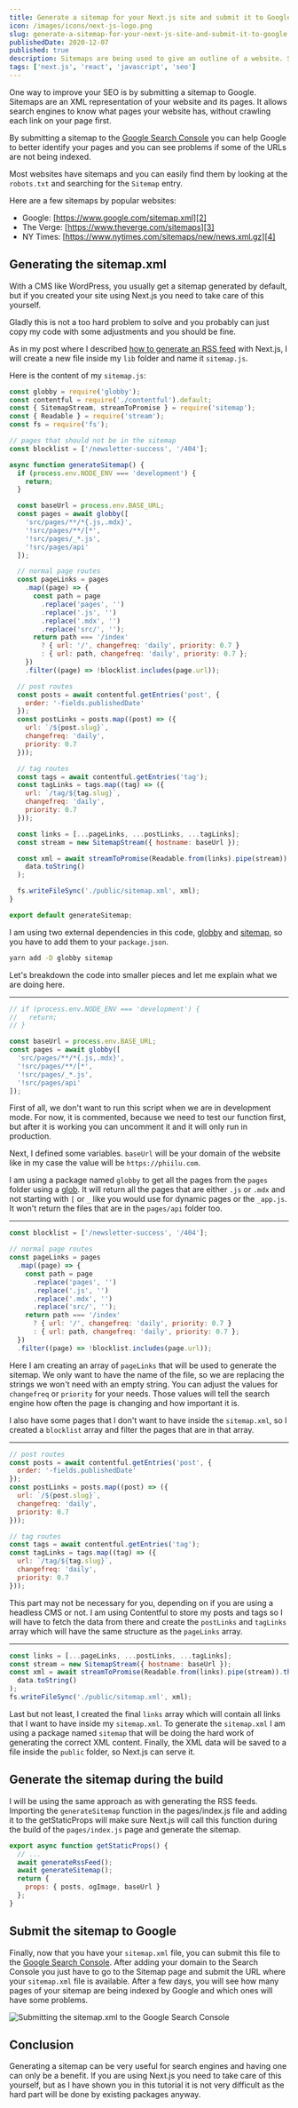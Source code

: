 ```yaml
---
title: Generate a sitemap for your Next.js site and submit it to Google
icon: /images/icons/next-js-logo.png
slug: generate-a-sitemap-for-your-next-js-site-and-submit-it-to-google
publishedDate: 2020-12-07
published: true
description: Sitemaps are being used to give an outline of a website. Search engines will use the information to better crawl your website. In this post, I will show you how to generate a sitemap in Next.js.
tags: ['next.js', 'react', 'javascript', 'seo']
---
```


One way to improve your SEO is by submitting a sitemap to Google. Sitemaps are an XML representation of your website and its pages. It allows search engines to know what pages your website has, without crawling each link on your page first.

By submitting a sitemap to the [Google Search Console][1] you can help Google to better identify your pages and you can see problems if some of the URLs are not being indexed.

Most websites have sitemaps and you can easily find them by looking at the `robots.txt` and searching for the `Sitemap` entry.

Here are a few sitemaps by popular websites:

- Google: [https://www.google.com/sitemap.xml][2]
- The Verge: [https://www.theverge.com/sitemaps][3]
- NY Times: [https://www.nytimes.com/sitemaps/new/news.xml.gz][4]

## Generating the sitemap.xml

With a CMS like WordPress, you usually get a sitemap generated by default, but if you created your site using Next.js you need to take care of this yourself.

Gladly this is not a too hard problem to solve and you probably can just copy my code with some adjustments and you should be fine.

As in my post where I described [how to generate an RSS feed][5] with Next.js, I will create a new file inside my `lib` folder and name it `sitemap.js`.

Here is the content of my `sitemap.js`:

```javascript
const globby = require('globby');
const contentful = require('./contentful').default;
const { SitemapStream, streamToPromise } = require('sitemap');
const { Readable } = require('stream');
const fs = require('fs');

// pages that should not be in the sitemap
const blocklist = ['/newsletter-success', '/404'];

async function generateSitemap() {
  if (process.env.NODE_ENV === 'development') {
    return;
  }

  const baseUrl = process.env.BASE_URL;
  const pages = await globby([
    'src/pages/**/*{.js,.mdx}',
    '!src/pages/**/[*',
    '!src/pages/_*.js',
    '!src/pages/api'
  ]);

  // normal page routes
  const pageLinks = pages
    .map((page) => {
      const path = page
        .replace('pages', '')
        .replace('.js', '')
        .replace('.mdx', '')
        .replace('src/', '');
      return path === '/index'
        ? { url: '/', changefreq: 'daily', priority: 0.7 }
        : { url: path, changefreq: 'daily', priority: 0.7 };
    })
    .filter((page) => !blocklist.includes(page.url));

  // post routes
  const posts = await contentful.getEntries('post', {
    order: '-fields.publishedDate'
  });
  const postLinks = posts.map((post) => ({
    url: `/${post.slug}`,
    changefreq: 'daily',
    priority: 0.7
  }));

  // tag routes
  const tags = await contentful.getEntries('tag');
  const tagLinks = tags.map((tag) => ({
    url: `/tag/${tag.slug}`,
    changefreq: 'daily',
    priority: 0.7
  }));

  const links = [...pageLinks, ...postLinks, ...tagLinks];
  const stream = new SitemapStream({ hostname: baseUrl });

  const xml = await streamToPromise(Readable.from(links).pipe(stream)).then((data) =>
    data.toString()
  );

  fs.writeFileSync('./public/sitemap.xml', xml);
}

export default generateSitemap;
```

I am using two external dependencies in this code, [globby][6] and [sitemap][7], so you have to add them to your `package.json`.

```bash
yarn add -D globby sitemap
```

Let's breakdown the code into smaller pieces and let me explain what we are doing here.

---

```javascript
// if (process.env.NODE_ENV === 'development') {
//   return;
// }

const baseUrl = process.env.BASE_URL;
const pages = await globby([
  'src/pages/**/*{.js,.mdx}',
  '!src/pages/**/[*',
  '!src/pages/_*.js',
  '!src/pages/api'
]);
```

First of all, we don't want to run this script when we are in development mode. For now, it is commented, because we need to test our function first, but after it is working you can uncomment it and it will only run in production.

Next, I defined some variables. `baseUrl` will be your domain of the website like in my case the value will be `https://phiilu.com`.

I am using a package named `globby` to get all the pages from the `pages` folder using a [glob][8]. It will return all the pages that are either `.js` or `.mdx` and not starting with `[` or `_` like you would use for dynamic pages or the `_app.js`. It won't return the files that are in the `pages/api` folder too.

---

```javascript
const blocklist = ['/newsletter-success', '/404'];

// normal page routes
const pageLinks = pages
  .map((page) => {
    const path = page
      .replace('pages', '')
      .replace('.js', '')
      .replace('.mdx', '')
      .replace('src/', '');
    return path === '/index'
      ? { url: '/', changefreq: 'daily', priority: 0.7 }
      : { url: path, changefreq: 'daily', priority: 0.7 };
  })
  .filter((page) => !blocklist.includes(page.url));
```

Here I am creating an array of `pageLinks` that will be used to generate the sitemap. We only want to have the name of the file, so we are replacing the strings we won't need with an empty string. You can adjust the values for `changefreq` or `priority` for your needs. Those values will tell the search engine how often the page is changing and how important it is.

I also have some pages that I don't want to have inside the `sitemap.xml`, so I created a `blocklist` array and filter the pages that are in that array.

---

```javascript
// post routes
const posts = await contentful.getEntries('post', {
  order: '-fields.publishedDate'
});
const postLinks = posts.map((post) => ({
  url: `/${post.slug}`,
  changefreq: 'daily',
  priority: 0.7
}));

// tag routes
const tags = await contentful.getEntries('tag');
const tagLinks = tags.map((tag) => ({
  url: `/tag/${tag.slug}`,
  changefreq: 'daily',
  priority: 0.7
}));
```

This part may not be necessary for you, depending on if you are using a headless CMS or not. I am using Contentful to store my posts and tags so I will have to fetch the data from there and create the `postLinks` and `tagLinks` array which will have the same structure as the `pageLinks` array.

---

```javascript
const links = [...pageLinks, ...postLinks, ...tagLinks];
const stream = new SitemapStream({ hostname: baseUrl });
const xml = await streamToPromise(Readable.from(links).pipe(stream)).then((data) =>
  data.toString()
);
fs.writeFileSync('./public/sitemap.xml', xml);
```

Last but not least, I created the final `links` array which will contain all links that I want to have inside my `sitemap.xml`. To generate the `sitemap.xml` I am using a package named `sitemap` that will be doing the hard work of generating the correct XML content. Finally, the XML data will be saved to a file inside the `public` folder, so Next.js can serve it.

## Generate the sitemap during the build

I will be using the same approach as with generating the RSS feeds. Importing the `generateSitemap` function in the pages/index.js file and adding it to the getStaticProps will make sure Next.js will call this function during the build of the `pages/index.js` page and generate the sitemap.

```javascript
export async function getStaticProps() {
  // ...
  await generateRssFeed();
  await generateSitemap();
  return {
    props: { posts, ogImage, baseUrl }
  };
}
```

## Submit the sitemap to Google

Finally, now that you have your `sitemap.xml` file, you can submit this file to the [Google Search Console][1]. After adding your domain to the Search Console you just have to go to the Sitemap page and submit the URL where your `sitemap.xml` file is available. After a few days, you will see how many pages of your sitemap are being indexed by Google and which ones will have some problems.

![Submitting the sitemap.xml to the Google Search Console][9]

## Conclusion

Generating a sitemap can be very useful for search engines and having one can only be a benefit. If you are using Next.js you need to take care of this yourself, but as I have shown you in this tutorial it is not very difficult as the hard part will be done by existing packages anyway.

[1]: http://search.google.com/search-console
[2]: https://www.google.com/sitemap.xml
[3]: https://www.theverge.com/sitemaps
[4]: https://www.nytimes.com/sitemaps/new/news.xml.gz
[5]: https://phiilu.com/generate-rss-feeds-for-your-static-next-js-blog
[6]: https://github.com/sindresorhus/globby
[7]: https://github.com/ekalinin/sitemap.js
[8]: https://en.wikipedia.org/wiki/Glob_%28programming%29
[9]: //images.ctfassets.net/hb3id6ag4raq/1br9i7J6HyuujZJcCnSmUl/7d6298c34b6940d265bcb0481e8d78e1/Screenshot_2020-12-07_at_15.16.38.png
